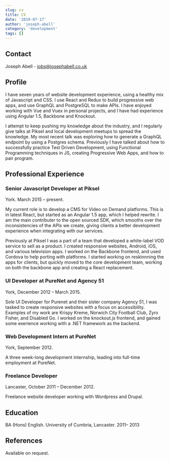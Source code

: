 ```yaml
---
slug: cv
title: CV
date: '2019-07-17'
author: 'joseph-abell'
category: 'development'
tags: []
---
```


## Contact

Joseph Abell - jobs@josephabell.co.uk

## Profile

I have seven years of website development experience, using a healthy mix of Javascript and
CSS. I use React and Redux to build progressive web apps, and use GraphQL and PostgreSQL to make APIs. I have enjoyed working with Vue and Vuex in personal projects, and I have had experience using Angular 1.5, Backbone and Knockout.

I attempt to keep pushing my knowledge about the industry, and I regularly give talks at Piksel and local development meetups to spread the knowledge. My most recent talk was exploring how to generate a GraphQL endpoint by using a Postgres schema. Previously I have talked about how to successfully practice Test Driven Development, using Functional Programming techniques in JS, creating Progressive Web Apps, and how to pair program.

## Professional Experience

### Senior Javascript Developer at Piksel

York. March 2015 – present.

My current role is to develop a CMS for Video on Demand platforms. This is in latest React, but
started as an Angular 1.5 app, which I helped rewrite. I am the main contributer to the open
sourced SDK, which smooths over the inconsistencies of the APIs we create, giving clients a better development experience when integrating with our services.

Previously at Piksel I was a part of a team that developed a white-label VOD service to sell as
a product. I created responsive websites, Android, iOS, and various television apps. I worked
on the Backbone frontend, and used Cordova to help porting with platforms. I started working on reskinnning the apps for clients, but quickly moved to the core development team, working on both the backbone app and creating a React replacement.

### UI Developer at PureNet and Agency 51

York, December 2012 – March 2015.

Sole UI Developer for Purenet and their sister company Agency 51, I was tasked to create responsive websites with a focus on accessibility. Examples of my work are Krispy Kreme, Norwich City Football Club, Zyro Fisher, and Disabled Go. I worked on the knockout.js frontend, and gained some exerience working with a .NET framework as the backend.

### Web Development Intern at PureNet

York, September 2012.

A three week-long development internship, leading into full-time employment at PureNet.

### Freelance Developer

Lancaster, October 2011 – December 2012.

Freelance website developer working with Wordpress and Drupal.

## Education

BA (Hons) English. University of Cumbria, Lancaster. 2011– 2013

## References

Available on request.
